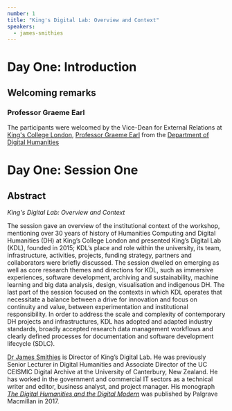 ```yaml
---
number: 1
title: "King's Digital Lab: Overview and Context"
speakers:
  - james-smithies
---
```


# Day One: Introduction

## Welcoming remarks

### Professor Graeme Earl

The participants were welcomed by the Vice-Dean for External Relations at
[King's College London](https://www.kcl.ac.uk/),
[Professor Graeme Earl](https://www.kcl.ac.uk/people/professor-graeme-earl) from
the [Department of Digital Humanities](https://www.kcl.ac.uk/ddh)

# Day One: Session One

## Abstract

_King's Digital Lab: Overview and Context_

The session gave an overview of the institutional context of the workshop,
mentioning over 30 years of history of Humanities Computing and Digital
Humanities (DH) at King’s College London and presented King’s Digital Lab (KDL),
founded in 2015; KDL’s place and role within the university, its team,
infrastructure, activities, projects, funding strategy, partners and
collaborators were briefly discussed. The session dwelled on emerging as well as
core research themes and directions for KDL, such as immersive experiences,
software development, archiving and sustainability, machine learning and big
data analysis, design, visualisation and indigenous DH. The last part of the
session focused on the contexts in which KDL operates that necessitate a balance
between a drive for innovation and focus on continuity and value, between
experimentation and institutional responsibility. In order to address the scale
and complexity of contemporary DH projects and infrastructures, KDL has adopted
and adapted industry standards, broadly accepted research data management
workflows and clearly defined processes for documentation and software
development lifecycle (SDLC).

<Download download="docs/1.1-Intro_KDL.pdf" />
<Speakers>

[Dr James Smithies](https://www.kdl.kcl.ac.uk/who-we-are/dr-james-smithies/) is
Director of King’s Digital Lab. He was previously Senior Lecturer in Digital
Humanities and Associate Director of the UC CEISMIC Digital Archive at the
University of Canterbury, New Zealand. He has worked in the government and
commercial IT sectors as a technical writer and editor, business analyst, and
project manager. His monograph
[_The Digital Humanities and the Digital Modern_](https://www.palgrave.com/gp/book/9781137499431)
was published by Palgrave Macmillan in 2017.
